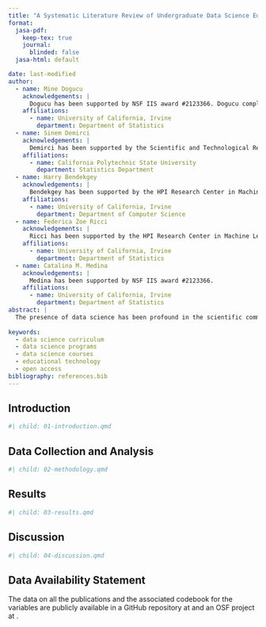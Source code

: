 ```yaml
---
title: "A Systematic Literature Review of Undergraduate Data Science Education Research"
format:
  jasa-pdf:
    keep-tex: true  
    journal:
      blinded: false
  jasa-html: default

date: last-modified
author:
  - name: Mine Dogucu
    acknowledgements: | 
      Dogucu has been supported by NSF IIS award #2123366. Dogucu completed an earlier part of this work in Department of Statistical Science at University College London.
    affiliations:
      - name: University of California, Irvine
        department: Department of Statistics
  - name: Sinem Demirci
    acknowledgements: | 
      Demirci has been supported by the Scientific and Technological Research Council of Türkiye. Demirci completed an earlier part of this work in Department of Statistical Science at University College London.
    affiliations: 
      - name: California Polytechnic State University
        department: Statistics Department
  - name: Harry Bendekgey
    acknowledgements: | 
      Bendekgey has been supported by the HPI Research Center in Machine Learning and Data Science at UC Irvine.
    affiliations:
      - name: University of California, Irvine
        department: Department of Computer Science
  - name: Federica Zoe Ricci
    acknowledgements: | 
      Ricci has been supported by the HPI Research Center in Machine Learning and Data Science at UC Irvine.
    affiliations:
      - name: University of California, Irvine
        department: Department of Statistics
  - name: Catalina M. Medina
    acknowledgements: | 
      Medina has been supported by NSF IIS award #2123366.
    affiliations:
      - name: University of California, Irvine
        department: Department of Statistics
abstract: |
  The presence of data science has been profound in the scientific community in almost every discipline. An important part of the data science education expansion has been at the undergraduate level. We conducted a systematic literature review to (1) portray current evidence and knowledge gaps in self-proclaimed undergraduate data science education research and (2) inform policymakers and the data science education community about what educators may encounter when searching for literature using the general keyword 'data science education.' While open-access publications that target a broader audience of data science educators and include multiple examples of data science programs and courses are a strength, substantial knowledge gaps remain. The undergraduate data science literature that we identified often lacks empirical data, research questions and reproducibility. Certain disciplines are less visible. We recommend that we should (1) cherish data science as an interdisciplinary field; (2) adopt a consistent set of keywords/terminology to ensure data science education literature is easily identifiable; (3) prioritize investments in empirical studies.
  
keywords:
  - data science curriculum
  - data science programs
  - data science courses
  - educational technology
  - open access
bibliography: references.bib
---
```


```{=html}
<!--Blind links manually
\newcommand{\github}[1]{LINK HIDDEN FOR REVIEW}
\newcommand{\osf}[1]{LINK HIDDEN FOR REVIEW}
\newcommand{\ecots}[1]{CONFERENCE NAME HIDDEN FOR REVIEW}

-->
```

\newcommand{\github}[1]{https://github.com/mdogucu/comp-data-sci}
\newcommand{\osf}[1]{https://osf.io/b3u7y/}
\newcommand{\ecots}[1]{Electronic Conference on Teaching Statistics 2024}


```{=html}
<!--
\textcolor{red}{Mine}
\textcolor{purple}{Sinem}
\textcolor{brown}{Harry}
\textcolor{orange}{Federica}
\textcolor{green}{Catalina}
-->
```
## Introduction {#sec-introduction}

```r
#| child: 01-introduction.qmd
```

## Data Collection and Analysis {#sec-methodology}

```r
#| child: 02-methodology.qmd
```

## Results {#sec-results}

```r
#| child: 03-results.qmd
```

## Discussion {#sec-discussion}

```r
#| child: 04-discussion.qmd
```

## Data Availability Statement {.unnumbered}

The data on all the publications and the associated codebook for the variables are publicly available in a GitHub repository at \github{} and an OSF project at \osf{}.